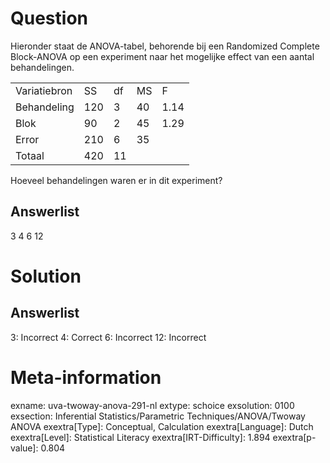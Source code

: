 Question
========

Hieronder staat de ANOVA-tabel, behorende bij een Randomized Complete
Block-ANOVA op een experiment naar het mogelijke effect van een aantal
behandelingen.

  -------------- ----- ---- ---- ------
  Variatiebron   SS    df   MS   F
  Behandeling    120   3    40   1.14
  Blok           90    2    45   1.29
  Error          210   6    35   
  Totaal         420   11        
  -------------- ----- ---- ---- ------

Hoeveel behandelingen waren er in dit experiment?

Answerlist
----------

3
4
6
12

Solution
========

Answerlist
----------

3: Incorrect
4: Correct
6: Incorrect
12: Incorrect

Meta-information
================
exname: uva-twoway-anova-291-nl
extype: schoice
exsolution: 0100
exsection: Inferential Statistics/Parametric Techniques/ANOVA/Twoway ANOVA
exextra[Type]: Conceptual, Calculation
exextra[Language]: Dutch
exextra[Level]: Statistical Literacy
exextra[IRT-Difficulty]: 1.894
exextra[p-value]: 0.804
